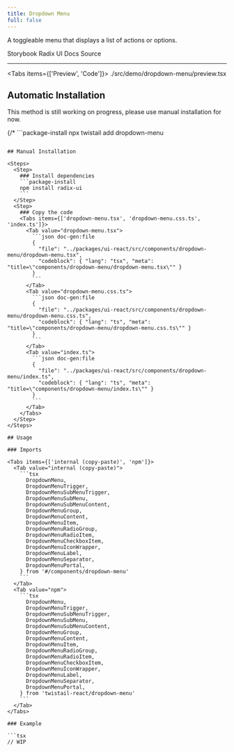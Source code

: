 ```yaml
---
title: Dropdown Menu
full: false
---
```


A toggleable menu that displays a list of actions or options.

<Badges>
  <BadgeLink href="https://storybook.twistail.com/?path=/docs/base-components-dropdownmenu--default" external>
    Storybook
  </BadgeLink>
  <BadgeLink href="https://www.radix-ui.com/primitives/docs/components/dropdown-menu#api-reference" external>
    Radix UI Docs
  </BadgeLink>
  <BadgeLink href="https://github.com/riipandi/twistail/tree/main/packages/ui-react/src/components/dropdown-menu" external>
    Source
  </BadgeLink>
</Badges>

---


<Tabs items={['Preview', 'Code']}>
  <Tab value="Preview" className="rounded-b-xl flex min-h-44 flex-wrap items-start justify-start gap-4 py-20 not-prose">
    <Demo />
  </Tab>
  <Tab value="Code">
    <include cwd lang="tsx">./src/demo/dropdown-menu/preview.tsx</include>
  </Tab>
</Tabs>

## Automatic Installation

<Callout type='warn'>
  This method is still working on progress, please use manual installation for now.
</Callout>

{/* ```package-install
npx twistail add dropdown-menu
``` */}

## Manual Installation

<Steps>
  <Step>
    ### Install dependencies
    ```package-install
    npm install radix-ui
    ```
  </Step>
  <Step>
    ### Copy the code
    <Tabs items={['dropdown-menu.tsx', 'dropdown-menu.css.ts', 'index.ts']}>
      <Tab value="dropdown-menu.tsx">
        ```json doc-gen:file
        {
          "file": "../packages/ui-react/src/components/dropdown-menu/dropdown-menu.tsx",
          "codeblock": { "lang": "tsx", "meta": "title=\"components/dropdown-menu/dropdown-menu.tsx\"" }
        }
        ```
      </Tab>
      <Tab value="dropdown-menu.css.ts">
        ```json doc-gen:file
        {
          "file": "../packages/ui-react/src/components/dropdown-menu/dropdown-menu.css.ts",
          "codeblock": { "lang": "ts", "meta": "title=\"components/dropdown-menu/dropdown-menu.css.ts\"" }
        }
        ```
      </Tab>
      <Tab value="index.ts">
        ```json doc-gen:file
        {
          "file": "../packages/ui-react/src/components/dropdown-menu/index.ts",
          "codeblock": { "lang": "ts", "meta": "title=\"components/dropdown-menu/index.ts\"" }
        }
        ```
      </Tab>
    </Tabs>
  </Step>
</Steps>

## Usage

### Imports

<Tabs items={['internal (copy-paste)', 'npm']}>
  <Tab value="internal (copy-paste)">
    ```tsx
      DropdownMenu,
      DropdownMenuTrigger,
      DropdownMenuSubMenuTrigger,
      DropdownMenuSubMenu,
      DropdownMenuSubMenuContent,
      DropdownMenuGroup,
      DropdownMenuContent,
      DropdownMenuItem,
      DropdownMenuRadioGroup,
      DropdownMenuRadioItem,
      DropdownMenuCheckboxItem,
      DropdownMenuIconWrapper,
      DropdownMenuLabel,
      DropdownMenuSeparator,
      DropdownMenuPortal,
    } from '#/components/dropdown-menu'
    ```
  </Tab>
  <Tab value="npm">
    ```tsx
      DropdownMenu,
      DropdownMenuTrigger,
      DropdownMenuSubMenuTrigger,
      DropdownMenuSubMenu,
      DropdownMenuSubMenuContent,
      DropdownMenuGroup,
      DropdownMenuContent,
      DropdownMenuItem,
      DropdownMenuRadioGroup,
      DropdownMenuRadioItem,
      DropdownMenuCheckboxItem,
      DropdownMenuIconWrapper,
      DropdownMenuLabel,
      DropdownMenuSeparator,
      DropdownMenuPortal,
    } from 'twistail-react/dropdown-menu'
    ```
  </Tab>
</Tabs>

### Example

```tsx
// WIP
```
